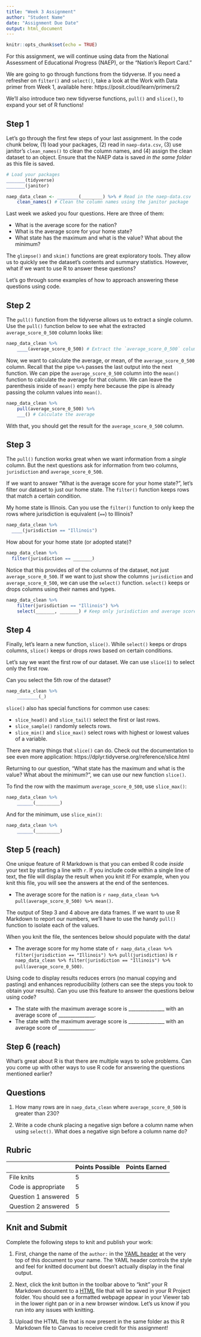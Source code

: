 ```yaml
---
title: "Week 3 Assignment"
author: "Student Name"
date: "Assignment Due Date"
output: html_document
---
```


```r
knitr::opts_chunk$set(echo = TRUE)
```

For this assignment, we will continue using data from the National Assessment of Educational Progress (NAEP), or the "Nation's Report Card."

We are going to go through functions from the tidyverse. If you need a refresher on `filter()` and `select()`, take a look at the Work with Data primer from Week 1, available here: https://posit.cloud/learn/primers/2

We'll also introduce two new tidyverse functions, `pull()` and `slice()`, to expand your set of R functions!

## Step 1

Let's go through the first few steps of your last assignment. In the code chunk below, (1) load your packages, (2) read in `naep-data.csv`, (3) use janitor's `clean_names()` to clean the column names, and (4) assign the clean dataset to an object. Ensure that the NAEP data is saved _in the same folder_ as this file is saved.

```r
# Load your packages
_______(tidyverse)
_______(janitor)

naep_data_clean <- ________(________) %>% # Read in the naep-data.csv
    clean_names() # Clean the column names using the janitor package
```

Last week we asked you four questions. Here are three of them:

* What is the average score for the nation?
* What is the average score for your home state?
* What state has the maximum and what is the value? What about the minimum?

The `glimpse()` and `skim()` functions are great exploratory tools. They allow us to quickly see the dataset's contents and summary statistics. However, what if we want to use R to answer these questions?

Let's go through some examples of how to approach answering these questions using code.

## Step 2

The `pull()` function from the tidyverse allows us to extract a single column. Use the `pull()` function below to see what the extracted `average_score_0_500` column looks like:

```r
naep_data_clean %>% 
    ____(average_score_0_500) # Extract the `average_score_0_500` column
```

Now, we want to calculate the average, or mean, of the `average_score_0_500` column. Recall that the pipe `%>%` passes the last output into the next function. We can pipe the `average_score_0_500` column into the `mean()` function to calculate the average for that column. We can leave the parenthesis inside of `mean()` empty here because the pipe is already passing the column values into `mean()`.

```r
naep_data_clean %>% 
    pull(average_score_0_500) %>% 
    ___() # Calculate the average
```

With that, you should get the result for the `average_score_0_500` column.

## Step 3

The `pull()` function works great when we want information from a *single* column. But the next questions ask for information from two columns, `jurisdiction` and `average_score_0_500`.

If we want to answer "What is the average score for your home state?", let's filter our dataset to just our home state. The  `filter()` function keeps rows that match a certain condition.

My home state is Illinois. Can you use the `filter()` function to only keep the rows where jurisdiction is equivalent (`==`) to Illinois?

```r
naep_data_clean %>%
  ____(jurisdiction == "Illinois")
```

How about for your home state (or adopted state)?

```r
naep_data_clean %>%
  filter(jurisdiction == _______)
```

Notice that this provides *all* of the columns of the dataset, not just `average_score_0_500`. If we want to just show the columns `jurisdiction` and `average_score_0_500`, we can use the `select()` function. `select()` keeps or drops columns using their names and types.

```r
naep_data_clean %>%
    filter(jurisdiction == "Illinois") %>%
    select(_______, _______) # Keep only jurisdiction and average score columns
```

## Step 4

Finally, let's learn a new function, `slice()`. While `select()` keeps or drops columns, `slice()` keeps or drops *rows* based on certain conditions.

Let's say we want the first row of our dataset. We can use `slice(1)` to select only the first row.

Can you select the 5th row of the dataset?

```r
naep_data_clean %>% 
    ________(_)
```

`slice()` also has special functions for common use cases:

* `slice_head()` and `slice_tail()` select the first or last rows.
* `slice_sample()` randomly selects rows.
* `slice_min()` and `slice_max()` select rows with highest or lowest values of a variable.

There are many things that `slice()` can do. Check out the documentation to see even more application: https://dplyr.tidyverse.org/reference/slice.html

Returning to our question, "What state has the maximum and what is the value? What about the minimum?", we can use our new function `slice()`.

To find the row with the maximum `average_score_0_500`, use `slice_max()`:

```r
naep_data_clean %>% 
    ______(_________)
```

And for the minimum, use `slice_min()`:

```r
naep_data_clean %>% 
    ______(_________)
```

## Step 5 (reach)

One unique feature of R Markdown is that you can embed R code *inside* your text by starting a line with `r`. If you include code within a single line of text, the file will display the result when you knit it! For example, when you knit this file, you will see the answers at the end of the sentences.

* The average score for the nation is `r naep_data_clean %>% pull(average_score_0_500) %>% mean()`.

The output of Step 3 and 4 above are data frames. If we want to use R Markdown to report our numbers, we'll have to use the handy `pull()` function to isolate each of the values.

When you knit the file, the sentences below should populate with the data!

* The average score for my home state of `r naep_data_clean %>% filter(jurisdiction == "Illinois") %>% pull(jurisdiction)` is `r naep_data_clean %>% filter(jurisdiction == "Illinois") %>% pull(average_score_0_500)`.

Using code to display results reduces errors (no manual copying and pasting) and enhances reproducibility (others can see the steps you took to obtain your results). Can you use this feature to answer the questions below using code?

* The state with the maximum average score is _______________ with an average score of _______________.
* The state with the maximum average score is _______________ with an average score of _______________.

## Step 6 (reach)

What's great about R is that there are multiple ways to solve problems. Can you come up with other ways to use R code for answering the questions mentioned earlier?

## Questions

1. How many rows are in `naep_data_clean` where `average_score_0_500` is greater than 230?

2. Write a code chunk placing a negative sign before a column name when using `select()`. What does a negative sign before a column name do?

## Rubric

|                     | Points Possible | Points Earned |
|---------------------|-----------------|---------------|
| File knits          | 5               |               |
| Code is appropriate | 5               |               |
| Question 1 answered | 5               |               |
| Question 2 answered | 5               |               |

## Knit and Submit

Complete the following steps to knit and publish your work:

1.  First, change the name of the `author:` in the [YAML header](https://bookdown.org/yihui/rmarkdown-cookbook/rmarkdown-anatomy.html#yaml-metadata) at the very top of this document to your name. The YAML header controls the style and feel for knitted document but doesn't actually display in the final output.

2.  Next, click the knit button in the toolbar above to "knit" your R Markdown document to a [HTML](https://bookdown.org/yihui/rmarkdown/html-document.html) file that will be saved in your R Project folder. You should see a formatted webpage appear in your Viewer tab in the lower right pan or in a new browser window. Let's us know if you run into any issues with knitting.

3. Upload the HTML file that is now present in the same folder as this R Markdown file to Canvas to receive credit for this assignment!